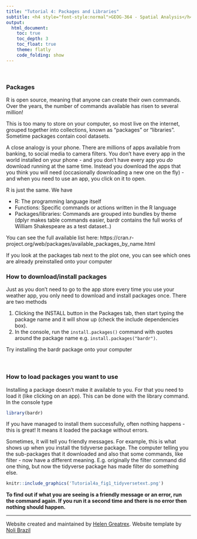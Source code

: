 ```yaml
---
title: "Tutorial 4: Packages and Libraries"
subtitle: <h4 style="font-style:normal">GEOG-364 - Spatial Analysis</h4>
output: 
  html_document:
    toc: true
    toc_depth: 3
    toc_float: true
    theme: flatly
    code_folding: show
---
```


<style>
p.comment {
background-color: #DBDBDB;
padding: 10px;
border: 1px solid black;
margin-left: 25px;
border-radius: 5px;
font-style: normal;
}


</style>

<style type="text/css">
#TOC {
  font-size: 13px;
  font-family: Arial;
}
</style>


\

### Packages

R is open source, meaning that anyone can create their own commands.  Over the years, the number of commands available has risen to several million!  

This is too many to store on your computer, so most live on the internet, grouped together into collections, known as "packages" or "libraries". Sometime packages contain cool datasets. 

A close analogy is your phone.  There are millions of apps available from banking, to social media to camera filters.  You don't have every app in the world installed on your phone - and you don't have every app you *do* download running at the same time.  Instead you download the apps that you think you will need (occasionally downloading a new one on the fly) - and when you need to use an app, you click on it to open.

R is just the same. We have

 - R: The programming language itself
 - Functions: Specific commands or actions written in the R language
 - Packages/libraries: Commands are grouped into bundles by theme (dplyr makes table commands easier, bardr contains the full works of William Shakespeare as a test dataset..)
 
You can see the full available list here: https://cran.r-project.org/web/packages/available_packages_by_name.html

If you look at the packages tab next to the plot one, you can see which ones are already preinstalled onto your computer 

### How to download/install packages

Just as you don't need to go to the app store every time you use your weather app, you only need to download and install packages once.  There are two methods

1. Clicking the INSTALL button in the Packages tab, then start typing the package name and it will show up (check the include dependencies box).
2. In the console, run the `install.packages()` command with quotes around the package name e.g. `install.packages("bardr")`.

Try installing the bardr package onto your computer

<br>

<div style="margin-bottom:25px;">
</div>
### How to load packages you want to use

Installing a package doesn't make it available to you.  For that you need to load it (like clicking on an app).  This can be done with the library command.  In the console type

```r
library(bardr)
```


If you have managed to install them successfully, often nothing happens - this is great!  It means it loaded the package without errors.

Sometimes, it will tell you friendly messages.  For example, this is what shows up when you install the tidyverse package.  The computer telling you the sub-packages that it downloaded and also that some commands, like filter - now have a different meaning.  E.g. originally the filter command did one thing, but now the tidyverse package has made filter do something else.

```r
knitr::include_graphics('Tutorial4a_fig1_tidyversetext.png')
```

**To find out if what you are seeing is a friendly message or an error, run the command again.  If you run it a second time and there is no error then nothing should happen.**


***



Website created and maintained by [Helen Greatrex](https://www.geog.psu.edu/directory/helen-greatrex). Website template by [Noli Brazil](https://nbrazil.faculty.ucdavis.edu/)
